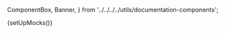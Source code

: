   ComponentBox,
  Banner,
} from '../../../../utils/documentation-components';

{setUpMocks()}

<Meta
  title="Modular Checkout/Sub-components/Apple Pay"
  Components="justifi-apple-pay"
  of={Story}
/>

<Title />

<Banner
  title="Coming soon!"
  message="This is a preview of what is to come in an upcoming version."
/>

---

Renders an Apple Pay button for eligible devices and orchestrates the Apple Pay flow. Designed to be used within `justifi-modular-checkout`.

## Supported Browsers

- Safari 10.0+ (macOS)
- Safari 10.0+ (iOS)
- Chrome (iOS)
- Firefox (iOS)

> **Note:** Browser support for Apple Pay is determined by Apple's implementation and may vary based on device capabilities and Apple Pay availability in your region.



## Props

<ArgTypes of={Story} />

## Events

- `applePayStarted`
- `applePayCompleted`
- `applePayCancelled`
- `applePayError`

### Event detail shapes

- `applePayCompleted`
  - Detail: `{ success: boolean; token?: IApplePayToken; paymentMethodId?: string; error?: any }`
- `applePayError`
  - Detail: `{ error: string; code: string }`
  - `code` values: `APPLE_PAY_CONFIG_ERROR`, `APPLE_PAY_NOT_SUPPORTED`, `APPLE_PAY_NOT_AVAILABLE`, `APPLE_PAY_INITIALIZATION_ERROR`, `APPLE_PAY_PAYMENT_FAILED`

### Listening for events

```ts
const applePay = document.querySelector('justifi-apple-pay');

applePay.addEventListener(
  'applePayError',
  (event: CustomEvent<{ error: string; code: string }>) => {
    console.error('Apple Pay error', event.detail.error, event.detail.code);
  }
);

applePay.addEventListener(
  'applePayCompleted',
  (event: CustomEvent<{ success: boolean; paymentMethodId?: string }>) => {
    if (event.detail.success) {
      console.log('Apple Pay tokenized', event.detail.paymentMethodId);
    }
  }
);
```

## Example

<ComponentBox>
  <justifi-modular-checkout auth-token="123abc" checkout-id="cho_123">
    <justifi-apple-pay />
  </justifi-modular-checkout>
</ComponentBox>

